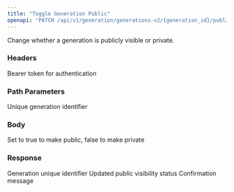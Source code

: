 ```yaml
---
title: "Toggle Generation Public"
openapi: "PATCH /api/v1/generation/generations-v2/{generation_id}/public"
---
```


Change whether a generation is publicly visible or private.

### Headers

<ParamField header="Authorization" type="string" required>
  Bearer token for authentication
</ParamField>

### Path Parameters

<ParamField path="generation_id" type="string" required>
  Unique generation identifier
</ParamField>

### Body

<ParamField body="is_public" type="boolean" required>
  Set to true to make public, false to make private
</ParamField>

### Response

<ResponseField name="id" type="string">
  Generation unique identifier
</ResponseField>

<ResponseField name="is_public" type="boolean">
  Updated public visibility status
</ResponseField>

<ResponseField name="message" type="string">
  Confirmation message
</ResponseField>
